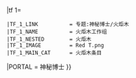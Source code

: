 {{WPBannerMeta
|BANNER_NAME=Template:WikiProject Doctor Who
|PROJECT            = 神秘博士
 |substcheck=<includeonly>{{subst:</includeonly><includeonly>substcheck}}</includeonly>
 |small={{{small|}}}
 |category={{{category|¬}}}
 |listas={{{listas|}}}
|IMAGE_LEFT          = TARDIS-trans.png
|QUALITY_SCALE       = subpage
 |class={{{class|}}}
 |importance={{{importance|}}}
|ASSESSMENT_LINK     = 专题:神秘博士/评级
|MAIN_TEXT           = 该{{pagetype|{{{class|}}}}}在'''[[专题:神秘博士|神秘博士专题]]'''的范围之内{{#ifeq:{{{small|}}}|yes|。|，这是一个尝试在维基百科上建立一套全面而详实的《[[神秘博士]]》及其衍生剧的指南的专题。如果你想要参与进来，你可以编辑本通知附属的条目，或是访问[[专题:神秘博士|专题页面]]，加入专题并/或参与[[Wikipedia talk:神秘博士专题|讨论]]。}}
|tf 1={{{Torchwood-task-force|}}}
 |TF_1_LINK          = 专题:神秘博士/火炬木
 |TF_1_NAME          = 火炬木工作组
 |TF_1_NESTED        = 火炬木
 |TF_1_IMAGE         = Red T.png
 |TF_1_MAIN_CAT      = 火炬木条目
|PORTAL              = 神秘博士
}}<noinclude>
{{documentation}}
</noinclude>